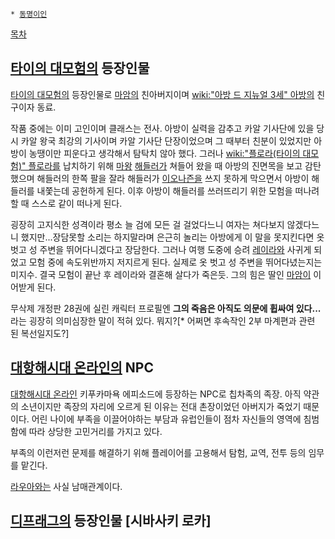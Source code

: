  * [[동명이인]]

[[목차]]
== [[타이의 대모험]]의 등장인물 ==
[[타이의 대모험]]의 등장인물로 [[마암]]의 친아버지이며 [[wiki:"아방 드 지뉴얼 3세" 아방]]의 친구이자 동료.

작품 중에는 이미 고인이며 클래스는 전사. 아방이 실력을 감추고 카알 기사단에 있을 당시 카알 왕국 최강의 기사이며 카알 기사단 단장이었으며 그 때부터 친분이 있었지만 아방이 농땡이만 피운다고 생각해서 탐탁치 않아 했다. 그러나 [[wiki:"플로라(타이의 대모험)" 플로라]]를 납치하기 위해 [[마왕]] [[해들러]]가 쳐들어 왔을 때 아방의 진면목을 보고 감탄했으며 해들러의 한쪽 팔을 잘라 해들러가 [[이오나즌]]을 쓰지 못하게 막으면서 아방이 해들러를 내쫓는데 공헌하게 된다. 이후 아방이 해들러를 쓰러뜨리기 위한 모험을 떠나려 할 때 스스로 같이 떠나게 된다.

굉장히 고지식한 성격이라 평소 늘 검에 모든 걸 걸었다느니 여자는 쳐다보지 않겠다느니 했지만...장담못할 소리는 하지말라며 은근히 놀리는 아방에게 이 말을 못지킨다면 옷벗고 성 주변을 뛰어다니겠다고 장담한다. 그러나 여행 도중에 승려 [[레이라]]와 사귀게 되었고 모험 중에 속도위반까지 저지르게 된다. 실제로 옷 벗고 성 주변을 뛰어다녔는지는 미지수. 결국 모험이 끝난 후 레이라와 결혼해 살다가 죽은듯. 그의 힘은 딸인 [[마암]]이 이어받게 된다.

무삭제 개정판 28권에 실린 캐릭터 프로필엔 '''그의 죽음은 아직도 의문에 휩싸여 있다...'''라는 굉장히 의미심장한 말이 적혀 있다. 뭐지?[* 어쩌면 후속작인 2부 마계편과 관련 된 복선일지도?]

== [[대항해시대 온라인]]의 NPC ==
[[대항해시대 온라인]] 키푸카마욕 에피소드에 등장하는 NPC로 칩차족의 족장. 아직 약관의 소년이지만 족장의 자리에 오르게 된 이유는 전대 촌장이었던 아버지가 죽었기 때문이다. 어린 나이에 부족을 이끌어야하는 부담과 유럽인들이 점차 자신들의 영역에 침범함에 따라 상당한 고민거리를 가지고 있다.

부족의 이런저런 문제를 해결하기 위해 플레이어를 고용해서 탐험, 교역, 전투 등의 임무를 맡긴다.

[[라우아]]와는 사실 남매관계이다.

== [[디프래그]]의 등장인물 [시바사키 로카] ==

